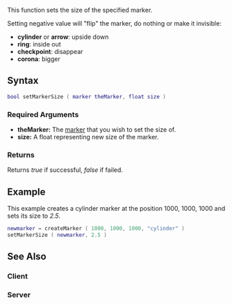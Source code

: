 
{{Server client function}}
This function sets the size of the specified marker.

Setting negative value will "flip" the marker, do nothing or make it invisible: 
* '''cylinder''' or '''arrow''': upside down
* '''ring''': inside out
* '''checkpoint''': disappear
* '''corona''': bigger

==Syntax==
<syntaxhighlight lang="lua">
bool setMarkerSize ( marker theMarker, float size )
</syntaxhighlight>
{{OOP||[[/Marker.md|Marker]]:setSize|size|getMarkerSize}}
===Required Arguments===
*'''theMarker:''' The [[/marker.md|marker]] that you wish to set the size of.
*'''size:''' A float representing new size of the marker.

===Returns===
Returns ''true'' if successful, ''false'' if failed.

==Example==
This example creates a cylinder marker at the position 1000, 1000, 1000 and sets its size to ''2.5''.
<syntaxhighlight lang="lua">
newmarker = createMarker ( 1000, 1000, 1000, "cylinder" )
setMarkerSize ( newmarker, 2.5 )
</syntaxhighlight>

==See Also==
===Client===
{{Client marker functions}}
===Server===
{{Marker functions}}